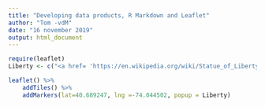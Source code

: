 ---
title: "Developing data products, R Markdown and Leaflet"
author: "Tom -vdM"
date: "16 november 2019"
output: html_document
---

```{r}
require(leaflet)
Liberty <- c("<a href= 'https://en.wikipedia.org/wiki/Statue_of_Liberty' >Statue of Liberty</a>")

leaflet() %>% 
    addTiles() %>% 
    addMarkers(lat=40.689247, lng =-74.044502, popup = Liberty)
```